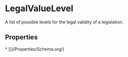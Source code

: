   
# LegalValueLevel

A list of possible levels for the legal validity of a legislation.

## Properties

<Grid>
* [](/Properties/Schema.org/)
</Grid>

